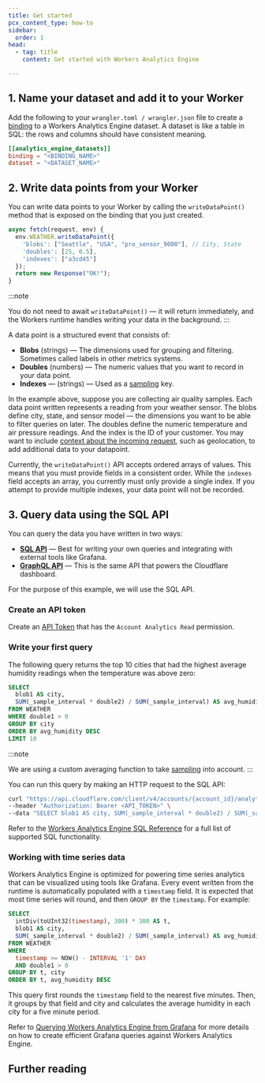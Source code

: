 ```yaml
---
title: Get started
pcx_content_type: how-to
sidebar:
  order: 1
head:
  - tag: title
    content: Get started with Workers Analytics Engine

---
```



## 1. Name your dataset and add it to your Worker

Add the following to your `wrangler.toml / wrangler.json` file to create a [binding](/workers/runtime-apis/bindings/) to a Workers Analytics Engine dataset. A dataset is like a table in SQL: the rows and columns should have consistent meaning.

<WranglerConfig>

```toml
[[analytics_engine_datasets]]
binding = "<BINDING_NAME>"
dataset = "<DATASET_NAME>"
```

</WranglerConfig>

## 2. Write data points from your Worker

You can write data points to your Worker by calling the `writeDataPoint()` method that is exposed on the binding that you just created.

```js
async fetch(request, env) {
  env.WEATHER.writeDataPoint({
    'blobs': ["Seattle", "USA", "pro_sensor_9000"], // City, State
    'doubles': [25, 0.5],
    'indexes': ["a3cd45"]
  });
  return new Response("OK!");
}
```

:::note

You do not need to await `writeDataPoint()` — it will return immediately, and the Workers runtime handles writing your data in the background.
:::

A data point is a structured event that consists of:

* **Blobs** (strings) — The dimensions used for grouping and filtering. Sometimes called labels in other metrics systems.
* **Doubles** (numbers) — The numeric values that you want to record in your data point.
* **Indexes** — (strings) — Used as a [sampling](/analytics/analytics-engine/sql-api/#sampling) key.

In the example above, suppose you are collecting air quality samples. Each data point written represents a reading from your weather sensor. The blobs define city, state, and sensor model — the dimensions you want to be able to filter queries on later. The doubles define the numeric temperature and air pressure readings. And the index is the ID of your customer. You may want to include [context about the incoming request](/workers/runtime-apis/request/), such as geolocation, to add additional data to your datapoint.

Currently, the `writeDataPoint()` API accepts ordered arrays of values. This means that you must provide fields in a consistent order. While the `indexes` field accepts an array, you currently must only provide a single index. If you attempt to provide multiple indexes, your data point will not be recorded.

## 3. Query data using the SQL API

You can query the data you have written in two ways:

* [**SQL API**](/analytics/analytics-engine/sql-api) — Best for writing your own queries and integrating with external tools like Grafana.
* [**GraphQL API**](/analytics/graphql-api/) — This is the same API that powers the Cloudflare dashboard.

For the purpose of this example, we will use the SQL API.

### Create an API token

Create an [API Token](https://dash.cloudflare.com/profile/api-tokens) that has the `Account Analytics Read` permission.

### Write your first query

The following query returns the top 10 cities that had the highest average humidity readings when the temperature was above zero:

```sql
SELECT
  blob1 AS city,
  SUM(_sample_interval * double2) / SUM(_sample_interval) AS avg_humidity
FROM WEATHER
WHERE double1 > 0
GROUP BY city
ORDER BY avg_humidity DESC
LIMIT 10
```

:::note

We are using a custom averaging function to take [sampling](/analytics/analytics-engine/sql-api/#sampling) into account.
:::

You can run this query by making an HTTP request to the SQL API:

```bash
curl "https://api.cloudflare.com/client/v4/accounts/{account_id}/analytics_engine/sql" \
--header "Authorization: Bearer <API_TOKEN>" \
--data "SELECT blob1 AS city, SUM(_sample_interval * double2) / SUM(_sample_interval) AS avg_humidity FROM WEATHER WHERE double1 > 0 GROUP BY city ORDER BY avg_humidity DESC LIMIT 10"
```

Refer to the [Workers Analytics Engine SQL Reference](/analytics/analytics-engine/sql-reference/) for a full list of supported SQL functionality.

### Working with time series data

Workers Analytics Engine is optimized for powering time series analytics that can be visualized using tools like Grafana. Every event written from the runtime is automatically populated with a `timestamp` field. It is expected that most time series will round, and then `GROUP BY` the `timestamp`. For example:

```sql
SELECT
  intDiv(toUInt32(timestamp), 300) * 300 AS t,
  blob1 AS city,
  SUM(_sample_interval * double2) / SUM(_sample_interval) AS avg_humidity
FROM WEATHER
WHERE
  timestamp >= NOW() - INTERVAL '1' DAY
  AND double1 > 0
GROUP BY t, city
ORDER BY t, avg_humidity DESC
```

This query first rounds the `timestamp` field to the nearest five minutes. Then, it groups by that field and city and calculates the average humidity in each city for a five minute period.

Refer to [Querying Workers Analytics Engine from Grafana](/analytics/analytics-engine/grafana/) for more details on how to create efficient Grafana queries against Workers Analytics Engine.

## Further reading

<DirectoryListing
folder="analytics/analytics-engine"
/>

